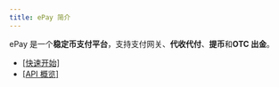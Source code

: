 ```yaml
---
title: ePay 简介
---
```


ePay 是一个**稳定币支付平台**，支持支付网关、**代收代付**、**提币**和**OTC 出金**。

- [[快速开始]](zh/quickstart)
- [[API 概览]](api/overview)
